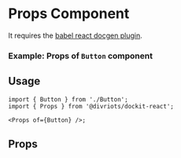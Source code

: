
# Props Component

<Description of={Props} />

It requires the [babel react docgen plugin](https://www.npmjs.com/package/babel-plugin-react-docgen).

### Example: Props of `Button` component

<Props of={Button} />

## Usage

```tsx
import { Button } from './Button';
import { Props } from '@divriots/dockit-react';

<Props of={Button} />;
```

## Props

<Props of={Props} />
